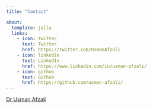 ```yaml
---
title: "Contact"

about:
  template: jolla
  links:
    - icon: twitter
      text: Twitter
      href: https://twitter.com/UsmanAfzali
    - icon: linkedin
      text: LinkedIn
      href: https://www.linkedin.com/in/usman-afzali/
    - icon: github
      text: Github
      href: https://github.com/usman-afzali/
---
```


[Dr Usman Afzali](www.usmanafzali.com)
